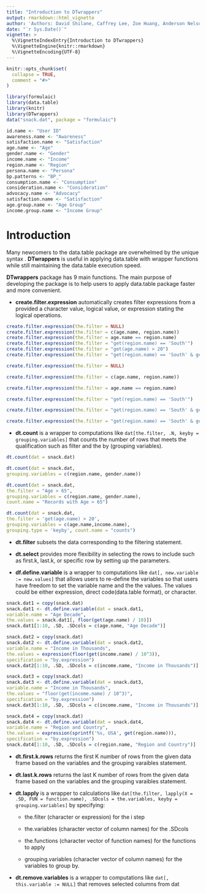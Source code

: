 ```yaml
---
title: "Introduction to DTwrappers"
output: rmarkdown::html_vignette
author: 'Authors: David Shilane, Caffrey Lee, Zoe Huang, Anderson Nelson'
date: "`r Sys.Date()`"
vignette: >
  %\VignetteIndexEntry{Introduction to DTwrappers}
  %\VignetteEngine{knitr::rmarkdown}
  %\VignetteEncoding{UTF-8}
---
```


```r
knitr::opts_chunk$set(
  collapse = TRUE,
  comment = "#>"
)
```

```r
library(formulaic)
library(data.table)
library(knitr)
library(DTwrappers)
data("snack.dat", package = "formulaic")
```

```r
id.name <- "User ID"
awareness.name <- "Awareness"
satisfaction.name <- "Satisfaction"
age.name <- "Age"
gender.name <- "Gender"
income.name <- "Income"
region.name <- "Region"
persona.name <- "Persona"
bp.patterns <- "BP_"
consumption.name <- "Consumption"
consideration.name <- "Consideration"
advocacy.name <- "Advocacy"
satisfaction.name <- "Satisfaction"
age.group.name <- "Age Group"
income.group.name <- "Income Group"
```

# Introduction

Many newcomers to the data.table package are overwhelmed by the unique syntax . **DTwrappers** is useful in applying data.table with wrapper functions while still maintaining the data.table execution speed. 

**DTwrappers** package has 9 main functions. The main purpose of developing the package is to help users to apply data.table package faster and more convenient.

 - **create.filter.expression** automatically creates filter expressions from a provided a character value, logical value, or expression stating the logical operations.
 
```r
create.filter.expression(the.filter = NULL)
create.filter.expression(the.filter = c(age.name, region.name))
create.filter.expression(the.filter = age.name == region.name)
create.filter.expression(the.filter = "get(region.name) == 'South'")
create.filter.expression(the.filter = "get(age.name) > 20")
create.filter.expression(the.filter = "get(region.name) == 'South' & get(age.name) > 20")
```
```r
create.filter.expression(the.filter = NULL)
```

```r
create.filter.expression(the.filter = c(age.name, region.name))
```

```r
create.filter.expression(the.filter = age.name == region.name)
```

```r
create.filter.expression(the.filter = "get(region.name) == 'South'")
```

```r
create.filter.expression(the.filter = "get(region.name) == 'South' & get(age.name) > 20")
```

```r
create.filter.expression(the.filter = "get(region.name) == 'South' & get(age.name) > 20")
```

 - **dt.count** is a wrapper to computations like `dat[the.filter, .N, keyby = grouping.variables]` that counts the number of rows that meets the qualification such as filter and the by (grouping variables).

```r
dt.count(dat = snack.dat)
```

```r
dt.count(dat = snack.dat,
grouping.variables = c(region.name, gender.name))
```

```r
dt.count(dat = snack.dat,
the.filter = "Age > 65",
grouping.variables = c(region.name, gender.name),
count.name = "Records with Age > 65")
```

```r
dt.count(dat = snack.dat,
the.filter = 'get(age.name) > 20',
grouping.variables = c(age.name,income.name),
grouping.type = 'keyby', count.name = "counts")
```
 
 - **dt.filter** subsets the data corresponding to the filtering statement.
 
 - **dt.select** provides more flexibility in selecting the rows to include such as first.k, last.k, or specific row by setting up the parameters.
 
 - **df.define.variable** is a wrapper to computations like `dat[, new.variable := new.values]` that allows users to re-define the variables so that users have freedom to set the variable name and the the values. The values could be either expression, direct code(data.table format), or character.

```r
snack.dat1 = copy(snack.dat)
snack.dat1 <- dt.define.variable(dat = snack.dat1,
variable.name = "Age Decade",
the.values = snack.dat1[, floor(get(age.name) / 10)])
snack.dat1[1:10, .SD, .SDcols = c(age.name, "Age Decade")]
```

```r
snack.dat2 = copy(snack.dat)
snack.dat2 <- dt.define.variable(dat = snack.dat2,
variable.name = "Income in Thousands",
the.values = expression(floor(get(income.name) / 10^3)),
specification = "by.expression")
snack.dat2[1:10, .SD, .SDcols = c(income.name, "Income in Thousands")]
```

```r
snack.dat3 = copy(snack.dat)
snack.dat3 <- dt.define.variable(dat = snack.dat3,
variable.name = "Income in Thousands",
the.values = "floor(get(income.name) / 10^3)",
specification = "by.expression")
snack.dat3[1:10, .SD, .SDcols = c(income.name, "Income in Thousands")]
```

```r
snack.dat4 = copy(snack.dat)
snack.dat4 <- dt.define.variable(dat = snack.dat4,
variable.name = "Region and Country",
the.values = expression(sprintf('%s, USA', get(region.name))),
specification = "by.expression")
snack.dat4[1:10, .SD, .SDcols = c(region.name, "Region and Country")]
```
 
 - **dt.first.k.rows** returns the first K number of rows from the given data frame based on the variables and the grouping varaibles statement.
 
 - **dt.last.k.rows** returns the last K number of rows from the given data frame based on the variables and the grouping varaibles statement.
 
 - **dt.lapply** is a wrapper to calculations like `dat[the.filter, lapply(X = .SD, FUN = function.name), .SDcols = the.variables, keyby = grouping.variables]` by specifying:
 
    - the.filter (character or expression) for the i step
    
    - the.variables (character vector of column names) for the .SDcols
    
    - the.functions (character vector of function names) for the functions to apply
    
    - grouping.variables (character vector of column names) for the variables to group by.
 
 - **dt.remove.variables** is a wrapper to computations like `dat[, this.variable := NULL]` that removes selected columns from dat
 
 